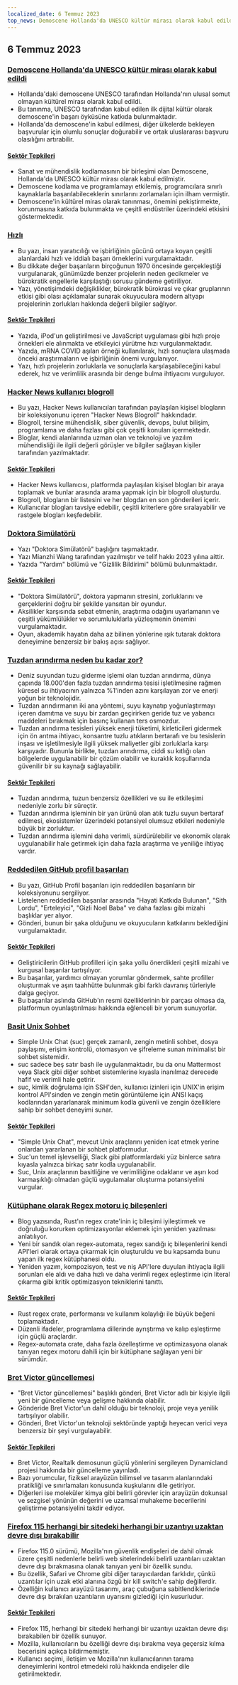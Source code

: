 ```yaml
---
localized_date: 6 Temmuz 2023
top_news: Demoscene Hollanda'da UNESCO kültür mirası olarak kabul edildi
---
```




<CallToAction />

<Steps>

## 6 Temmuz 2023

### [Demoscene Hollanda'da UNESCO kültür mirası olarak kabul edildi](http://demoscene-the-art-of-coding.net/2023/07/03/unescodemoscene-accepted-as-unesco-cultural-heritage-in-the-netherlands/)

- Hollanda'daki demoscene UNESCO tarafından Hollanda'nın ulusal somut olmayan kültürel mirası olarak kabul edildi.
- Bu tanınma, UNESCO tarafından kabul edilen ilk dijital kültür olarak demoscene'in başarı öyküsüne katkıda bulunmaktadır.
- Hollanda'da demoscene'in kabul edilmesi, diğer ülkelerde bekleyen başvurular için olumlu sonuçlar doğurabilir ve ortak uluslararası başvuru olasılığını artırabilir.

#### [Sektör Tepkileri](http://news.ycombinator.com/item?id=36597460)

- Sanat ve mühendislik kodlamasının bir birleşimi olan Demoscene, Hollanda'da UNESCO kültür mirası olarak kabul edilmiştir.
- Demoscene kodlama ve programlamayı etkilemiş, programcılara sınırlı kaynaklarla başarılabileceklerin sınırlarını zorlamaları için ilham vermiştir.
- Demoscene'in kültürel miras olarak tanınması, önemini pekiştirmekte, korunmasına katkıda bulunmakta ve çeşitli endüstriler üzerindeki etkisini göstermektedir.

### [Hızlı](https://patrickcollison.com/fast)

- Bu yazı, insan yaratıcılığı ve işbirliğinin gücünü ortaya koyan çeşitli alanlardaki hızlı ve iddialı başarı örneklerini vurgulamaktadır.
- Bu dikkate değer başarıların birçoğunun 1970 öncesinde gerçekleştiği vurgulanarak, günümüzde benzer projelerin neden gecikmeler ve bürokratik engellerle karşılaştığı sorusu gündeme getiriliyor.
- Yazı, yönetişimdeki değişiklikler, bürokratik bürokrasi ve çıkar gruplarının etkisi gibi olası açıklamalar sunarak okuyuculara modern altyapı projelerinin zorlukları hakkında değerli bilgiler sağlıyor.

#### [Sektör Tepkileri](http://news.ycombinator.com/item?id=36605912)

- Yazıda, iPod'un geliştirilmesi ve JavaScript uygulaması gibi hızlı proje örnekleri ele alınmakta ve etkileyici yürütme hızı vurgulanmaktadır.
- Yazıda, mRNA COVID aşıları örneği kullanılarak, hızlı sonuçlara ulaşmada önceki araştırmaların ve işbirliğinin önemi vurgulanıyor.
- Yazı, hızlı projelerin zorluklarla ve sonuçlarla karşılaşabileceğini kabul ederek, hız ve verimlilik arasında bir denge bulma ihtiyacını vurguluyor.

### [Hacker News kullanıcı blogroll](https://dm.hn)

- Bu yazı, Hacker News kullanıcıları tarafından paylaşılan kişisel blogların bir koleksiyonunu içeren "Hacker News Blogroll" hakkındadır.
- Blogroll, tersine mühendislik, siber güvenlik, devops, bulut bilişim, programlama ve daha fazlası gibi çok çeşitli konuları içermektedir.
- Bloglar, kendi alanlarında uzman olan ve teknoloji ve yazılım mühendisliği ile ilgili değerli görüşler ve bilgiler sağlayan kişiler tarafından yazılmaktadır.

#### [Sektör Tepkileri](http://news.ycombinator.com/item?id=36605493)

- Hacker News kullanıcısı, platformda paylaşılan kişisel blogları bir araya toplamak ve bunlar arasında arama yapmak için bir blogroll oluşturdu.
- Blogroll, blogların bir listesini ve her blogdan en son gönderileri içerir.
- Kullanıcılar blogları tavsiye edebilir, çeşitli kriterlere göre sıralayabilir ve rastgele blogları keşfedebilir.

### [Doktora Simülatörü](https://research.wmz.ninja/projects/phd/index.html)

- Yazı "Doktora Simülatörü" başlığını taşımaktadır.
- Yazı Mianzhi Wang tarafından yazılmıştır ve telif hakkı 2023 yılına aittir.
- Yazıda "Yardım" bölümü ve "Gizlilik Bildirimi" bölümü bulunmaktadır.

#### [Sektör Tepkileri](http://news.ycombinator.com/item?id=36597534)

- "Doktora Simülatörü", doktora yapmanın stresini, zorluklarını ve gerçeklerini doğru bir şekilde yansıtan bir oyundur.
- Aksilikler karşısında sebat etmenin, araştırma odağını uyarlamanın ve çeşitli yükümlülükler ve sorumluluklarla yüzleşmenin önemini vurgulamaktadır.
- Oyun, akademik hayatın daha az bilinen yönlerine ışık tutarak doktora deneyimine benzersiz bir bakış açısı sağlıyor.

### [Tuzdan arındırma neden bu kadar zor?](https://practical.engineering/blog/2023/6/28/why-is-desalination-so-difficult)

- Deniz suyundan tuzu giderme işlemi olan tuzdan arındırma, dünya çapında 18.000'den fazla tuzdan arındırma tesisi işletilmesine rağmen küresel su ihtiyacının yalnızca %1'inden azını karşılayan zor ve enerji yoğun bir teknolojidir.
- Tuzdan arındırmanın iki ana yöntemi, suyu kaynatıp yoğunlaştırmayı içeren damıtma ve suyu bir zardan geçirirken geride tuz ve yabancı maddeleri bırakmak için basınç kullanan ters osmozdur.
- Tuzdan arındırma tesisleri yüksek enerji tüketimi, kirleticileri gidermek için ön arıtma ihtiyacı, konsantre tuzlu atıkların bertarafı ve bu tesislerin inşası ve işletilmesiyle ilgili yüksek maliyetler gibi zorluklarla karşı karşıyadır. Bununla birlikte, tuzdan arındırma, ciddi su kıtlığı olan bölgelerde uygulanabilir bir çözüm olabilir ve kuraklık koşullarında güvenilir bir su kaynağı sağlayabilir.

#### [Sektör Tepkileri](http://news.ycombinator.com/item?id=36602909)

- Tuzdan arındırma, tuzun benzersiz özellikleri ve su ile etkileşimi nedeniyle zorlu bir süreçtir.
- Tuzdan arındırma işleminin bir yan ürünü olan atık tuzlu suyun bertaraf edilmesi, ekosistemler üzerindeki potansiyel olumsuz etkileri nedeniyle büyük bir zorluktur.
- Tuzdan arındırma işlemini daha verimli, sürdürülebilir ve ekonomik olarak uygulanabilir hale getirmek için daha fazla araştırma ve yeniliğe ihtiyaç vardır.

### [Reddedilen GitHub profil başarıları](https://github.com/Flet/rejected-github-profile-achievements)

- Bu yazı, GitHub Profil başarıları için reddedilen başarıların bir koleksiyonunu sergiliyor.
- Listelenen reddedilen başarılar arasında "Hayati Katkıda Bulunan", "Sith Lordu", "Erteleyici", "Gizli Noel Baba" ve daha fazlası gibi mizahi başlıklar yer alıyor.
- Gönderi, bunun bir şaka olduğunu ve okuyucuların katkılarını beklediğini vurgulamaktadır.

#### [Sektör Tepkileri](http://news.ycombinator.com/item?id=36607439)

- Geliştiricilerin GitHub profilleri için şaka yollu önerdikleri çeşitli mizahi ve kurgusal başarılar tartışılıyor.
- Bu başarılar, yardımcı olmayan yorumlar göndermek, sahte profiller oluşturmak ve aşırı taahhütte bulunmak gibi farklı davranış türleriyle dalga geçiyor.
- Bu başarılar aslında GitHub'ın resmi özelliklerinin bir parçası olmasa da, platformun oyunlaştırılması hakkında eğlenceli bir yorum sunuyorlar.

### [Basit Unix Sohbet](https://the-dam.org/docs/explanations/suc.html)

- Simple Unix Chat (suc) gerçek zamanlı, zengin metinli sohbet, dosya paylaşımı, erişim kontrolü, otomasyon ve şifreleme sunan minimalist bir sohbet sistemidir.
- suc sadece beş satır bash ile uygulanmaktadır, bu da onu Mattermost veya Slack gibi diğer sohbet sistemlerine kıyasla inanılmaz derecede hafif ve verimli hale getirir.
- suc, kimlik doğrulama için SSH'den, kullanıcı izinleri için UNIX'in erişim kontrol API'sinden ve zengin metin görüntüleme için ANSI kaçış kodlarından yararlanarak minimum kodla güvenli ve zengin özelliklere sahip bir sohbet deneyimi sunar.

#### [Sektör Tepkileri](http://news.ycombinator.com/item?id=36594916)

- "Simple Unix Chat", mevcut Unix araçlarını yeniden icat etmek yerine onlardan yararlanan bir sohbet platformudur.
- Suc'un temel işlevselliği, Slack gibi platformlardaki yüz binlerce satıra kıyasla yalnızca birkaç satır kodla uygulanabilir.
- Suc, Unix araçlarının basitliğine ve verimliliğine odaklanır ve aşırı kod karmaşıklığı olmadan güçlü uygulamalar oluşturma potansiyelini vurgular.

### [Kütüphane olarak Regex motoru iç bileşenleri](https://blog.burntsushi.net/regex-internals/)

- Blog yazısında, Rust'ın regex crate'inin iç bileşimi iyileştirmek ve doğruluğu korurken optimizasyonlar eklemek için yeniden yazılması anlatılıyor.
- Yeni bir sandık olan regex-automata, regex sandığı iç bileşenlerini kendi API'leri olarak ortaya çıkarmak için oluşturuldu ve bu kapsamda bunu yapan ilk regex kütüphanesi oldu.
- Yeniden yazım, kompozisyon, test ve niş API'lere duyulan ihtiyaçla ilgili sorunları ele aldı ve daha hızlı ve daha verimli regex eşleştirme için literal çıkarma gibi kritik optimizasyon tekniklerini tanıttı.

#### [Sektör Tepkileri](http://news.ycombinator.com/item?id=36600263)

- Rust regex crate, performansı ve kullanım kolaylığı ile büyük beğeni toplamaktadır.
- Düzenli ifadeler, programlama dillerinde ayrıştırma ve kalıp eşleştirme için güçlü araçlardır.
- Regex-automata crate, daha fazla özelleştirme ve optimizasyona olanak tanıyan regex motoru dahili için bir kütüphane sağlayan yeni bir sürümdür.

### [Bret Victor güncellemesi](http://worrydream.com/July2023/)

- "Bret Victor güncellemesi" başlıklı gönderi, Bret Victor adlı bir kişiyle ilgili yeni bir güncelleme veya gelişme hakkında olabilir.
- Gönderide Bret Victor'un dahil olduğu bir teknoloji, proje veya yenilik tartışılıyor olabilir.
- Gönderi, Bret Victor'un teknoloji sektöründe yaptığı heyecan verici veya benzersiz bir şeyi vurgulayabilir.

#### [Sektör Tepkileri](http://news.ycombinator.com/item?id=36596095)

- Bret Victor, Realtalk demosunun güçlü yönlerini sergileyen Dynamicland projesi hakkında bir güncelleme yayınladı.
- Bazı yorumcular, fiziksel arayüzün bilimsel ve tasarım alanlarındaki pratikliği ve sınırlamaları konusunda kuşkularını dile getiriyor.
- Diğerleri ise moleküler kimya gibi belirli görevler için arayüzün dokunsal ve sezgisel yönünün değerini ve uzamsal muhakeme becerilerini geliştirme potansiyelini takdir ediyor.

### [Firefox 115 herhangi bir sitedeki herhangi bir uzantıyı uzaktan devre dışı bırakabilir](https://lapcatsoftware.com/articles/2023/7/1.html)

- Firefox 115.0 sürümü, Mozilla'nın güvenlik endişeleri de dahil olmak üzere çeşitli nedenlerle belirli web sitelerindeki belirli uzantıları uzaktan devre dışı bırakmasına olanak tanıyan yeni bir özellik sundu.
- Bu özellik, Safari ve Chrome gibi diğer tarayıcılardan farklıdır, çünkü uzantılar için uzak etki alanına özgü bir kill switch'e sahip değillerdir.
- Özelliğin kullanıcı arayüzü tasarımı, araç çubuğuna sabitlendiklerinde devre dışı bırakılan uzantıların uyarısını gizlediği için kusurludur.

#### [Sektör Tepkileri](http://news.ycombinator.com/item?id=36602193)

- Firefox 115, herhangi bir sitedeki herhangi bir uzantıyı uzaktan devre dışı bırakabilen bir özellik sunuyor.
- Mozilla, kullanıcıların bu özelliği devre dışı bırakma veya geçersiz kılma becerisini açıkça bildirmemiştir.
- Kullanıcı seçimi, iletişim ve Mozilla'nın kullanıcılarının tarama deneyimlerini kontrol etmedeki rolü hakkında endişeler dile getirilmektedir.

</Steps>
